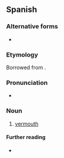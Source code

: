 ==Spanish==

===Alternative forms===
* {{alter|es|vermut}}

===Etymology===
Borrowed from {{bor|es|de|Wermut}}.

===Pronunciation===
{{es-IPA}}
* {{rhymes|es|u|s=2}}

===Noun===
{{es-noun|m}}

# [[vermouth]]

====Further reading====
* {{R:DRAE}}